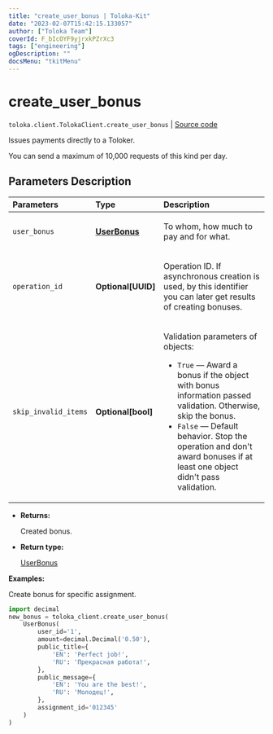 ```yaml
---
title: "create_user_bonus | Toloka-Kit"
date: "2023-02-07T15:42:15.133057"
author: ["Toloka Team"]
coverId: F_bIcOYF9yjrxkPZrXc3
tags: ["engineering"]
ogDescription: ""
docsMenu: "tkitMenu"
---
```


# create_user_bonus
`toloka.client.TolokaClient.create_user_bonus` | [Source code](https://github.com/Toloka/toloka-kit/blob/v1.1.3/src/client/__init__.py#L2878)

Issues payments directly to a Toloker.

You can send a maximum of 10,000 requests of this kind per day.

## Parameters Description

| Parameters | Type | Description |
| :----------| :----| :-----------|
`user_bonus`|**[UserBonus](/docs-new/toloka-kit/reference/toloka.client.user_bonus.UserBonus)**|<p>To whom, how much to pay and for what.</p>
`operation_id`|**Optional\[UUID\]**|<p>Operation ID. If asynchronous creation is used, by this identifier you can later get results of creating bonuses.</p>
`skip_invalid_items`|**Optional\[bool\]**|<p>Validation parameters of objects:</p> <ul> <li>`True` — Award a bonus if the object with bonus information passed validation. Otherwise, skip the bonus.</li> <li>`False` — Default behavior. Stop the operation and don&#x27;t award bonuses if at least one object didn&#x27;t pass validation.</li> </ul>

* **Returns:**

  Created bonus.

* **Return type:**

  [UserBonus](/docs-new/toloka-kit/reference/toloka.client.user_bonus.UserBonus)

**Examples:**

Create bonus for specific assignment.

```python
import decimal
new_bonus = toloka_client.create_user_bonus(
    UserBonus(
        user_id='1',
        amount=decimal.Decimal('0.50'),
        public_title={
            'EN': 'Perfect job!',
            'RU': 'Прекрасная работа!',
        },
        public_message={
            'EN': 'You are the best!',
            'RU': 'Молодец!',
        },
        assignment_id='012345'
    )
)
```
